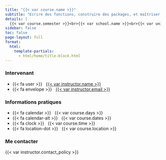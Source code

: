 ```yaml
---
title: "{{< var course.name >}}"
subtitle: "Ecrire des fonctions, construire des packages, et maîtriser les bonnes pratiques issues du développement logiciel pour rendre reproductible ses travaux. Travailler avec Git et utiliser du contrôle de version."
details: |
  {{< var course.semester >}}<br>{{< var school.name >}}<br>{{< var university.name >}}
sidebar: false
toc: false
page-layout: full
format:
  html:
    template-partials:
      - html/home/title-block.html
---
```


### Intervenant

- {{< fa user >}} &nbsp; [{{< var instructor.name >}}]({{< var instructor.url >}})
- {{< fa envelope >}} &nbsp; [{{< var instructor.email >}}](mailto:{{< var instructor.email >}})

::: {.g-col-12 .g-col-sm-6 .g-col-md-4}
### Informations pratiques 

- {{< fa calendar >}} &nbsp; {{< var course.days >}}
- {{< fa calendar-alt >}} &nbsp; {{< var course.dates >}}
- {{< fa clock >}} &nbsp; {{< var course.time >}}
- {{< fa location-dot >}} &nbsp; {{< var course.location >}}
:::

::: {.g-col-12 .g-col-md-4 .contact-policy}

### Me contacter

{{< var instructor.contact_policy >}}
:::

